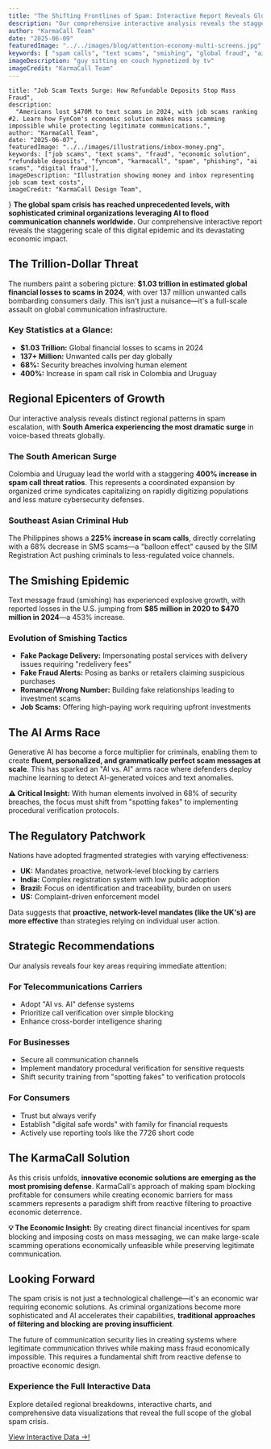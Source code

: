 ```yaml
---
title: "The Shifting Frontlines of Spam: Interactive Report Reveals Global Crisis"
description: "Our comprehensive interactive analysis reveals the staggering scale of global spam escalation. With over 137 million unwanted calls daily and $1.03 trillion in losses, discover the regional hotspots, AI-driven tactics, and strategic solutions in this data-rich report."
author: "KarmaCall Team"
date: "2025-06-09"
featuredImage: "../../images/blog/attention-economy-multi-screens.jpg"
keywords: [ "spam calls", "text scams", "smishing", "global fraud", "ai deepfakes", "interactive report", "data visualization", "regional analysis", "spam trends", "karmacall", "fyncom", "cybersecurity", "financial fraud"]
imageDescription: "guy sitting on couch hypnotized by tv"
imageCredit: "KarmaCall Team"
---
```


    title: "Job Scam Texts Surge: How Refundable Deposits Stop Mass Fraud",
    description:
      "Americans lost $470M to text scams in 2024, with job scams ranking #2. Learn how FynCom's economic solution makes mass scamming impossible while protecting legitimate communications.",
    author: "KarmaCall Team",
    date: "2025-06-07",
    featuredImage: "../../images/illustrations/inbox-money.png",
    keywords: ["job scams", "text scams", "fraud", "economic solution", "refundable deposits", "fyncom", "karmacall", "spam", "phishing", "ai scams", "digital fraud"],
    imageDescription: "Illustration showing money and inbox representing job scam text costs",
    imageCredit: "KarmaCall Design Team",
  }
<Wrapper seo={meta}>
**The global spam crisis has reached unprecedented levels, with sophisticated criminal organizations leveraging AI to flood communication channels worldwide.** Our comprehensive interactive report reveals the staggering scale of this digital epidemic and its devastating economic impact.

## The Trillion-Dollar Threat

The numbers paint a sobering picture: **$1.03 trillion in estimated global financial losses to scams in 2024**, with over 137 million unwanted calls bombarding consumers daily. This isn't just a nuisance—it's a full-scale assault on global communication infrastructure.

<div style={{
  background: "var(--color-background-alt, #f8fafc)",
  padding: "1.5rem",
  borderRadius: "8px",
  marginBottom: "1.5rem",
  border: "1px solid var(--border-color, #e2e8f0)",
}}>

### Key Statistics at a Glance:

- **$1.03 Trillion:** Global financial losses to scams in 2024
- **137+ Million:** Unwanted calls per day globally
- **68%:** Security breaches involving human element
- **400%:** Increase in spam call risk in Colombia and Uruguay

</div>

## Regional Epicenters of Growth

Our interactive analysis reveals distinct regional patterns in spam escalation, with **South America experiencing the most dramatic surge** in voice-based threats globally.

### The South American Surge

Colombia and Uruguay lead the world with a staggering **400% increase in spam call threat ratios**. This represents a coordinated expansion by organized crime syndicates capitalizing on rapidly digitizing populations and less mature cybersecurity defenses.

### Southeast Asian Criminal Hub

The Philippines shows a **225% increase in scam calls**, directly correlating with a 68% decrease in SMS scams—a "balloon effect" caused by the SIM Registration Act pushing criminals to less-regulated voice channels.

## The Smishing Epidemic

Text message fraud (smishing) has experienced explosive growth, with reported losses in the U.S. jumping from **$85 million in 2020 to $470 million in 2024**—a 453% increase.

### Evolution of Smishing Tactics

- **Fake Package Delivery:** Impersonating postal services with delivery issues requiring "redelivery fees"
- **Fake Fraud Alerts:** Posing as banks or retailers claiming suspicious purchases
- **Romance/Wrong Number:** Building fake relationships leading to investment scams
- **Job Scams:** Offering high-paying work requiring upfront investments

## The AI Arms Race

Generative AI has become a force multiplier for criminals, enabling them to create **fluent, personalized, and grammatically perfect scam messages at scale**. This has sparked an "AI vs. AI" arms race where defenders deploy machine learning to detect AI-generated voices and text anomalies.

<div style={{
  background: "var(--color-background-alt, #fef3c7)",
  padding: "1.5rem",
  borderRadius: "8px",
  marginBottom: "1.5rem",
  border: "1px solid var(--karmacall-gold, #f59e0b)",
}}>

**⚠️ Critical Insight:** With human elements involved in 68% of security breaches, the focus must shift from "spotting fakes" to implementing procedural verification protocols.

</div>

## The Regulatory Patchwork

Nations have adopted fragmented strategies with varying effectiveness:

- **UK:** Mandates proactive, network-level blocking by carriers
- **India:** Complex registration system with low public adoption
- **Brazil:** Focus on identification and traceability, burden on users
- **US:** Complaint-driven enforcement model

Data suggests that **proactive, network-level mandates (like the UK's) are more effective** than strategies relying on individual user action.

## Strategic Recommendations

Our analysis reveals four key areas requiring immediate attention:

### For Telecommunications Carriers

- Adopt "AI vs. AI" defense systems
- Prioritize call verification over simple blocking
- Enhance cross-border intelligence sharing

### For Businesses

- Secure all communication channels
- Implement mandatory procedural verification for sensitive requests
- Shift security training from "spotting fakes" to verification protocols

### For Consumers

- Trust but always verify
- Establish "digital safe words" with family for financial requests
- Actively use reporting tools like the 7726 short code

## The KarmaCall Solution

As this crisis unfolds, **innovative economic solutions are emerging as the most promising defense**. KarmaCall's approach of making spam blocking profitable for consumers while creating economic barriers for mass scammers represents a paradigm shift from reactive filtering to proactive economic deterrence.

<div style={{
  background: "var(--color-background-alt, #ecfdf5)",
  padding: "1.5rem",
  borderRadius: "8px",
  marginBottom: "1.5rem",
  border: "1px solid var(--karmacall-green, #10b981)",
}}>

**💡 The Economic Insight:** By creating direct financial incentives for spam blocking and imposing costs on mass messaging, we can make large-scale scamming operations economically unfeasible while preserving legitimate communication.

</div>

## Looking Forward

The spam crisis is not just a technological challenge—it's an economic war requiring economic solutions. As criminal organizations become more sophisticated and AI accelerates their capabilities, **traditional approaches of filtering and blocking are proving insufficient**.

The future of communication security lies in creating systems where legitimate communication thrives while making mass fraud economically impossible. This requires a fundamental shift from reactive defense to proactive economic design.

<div style={{
  background: "var(--color-background-alt, #f1f5f9)",
  padding: "2rem",
  borderRadius: "12px",
  marginTop: "2rem",
  border: "1px solid var(--border-color, #cbd5e1)",
  textAlign: "center",
}}>

### Experience the Full Interactive Data

Explore detailed regional breakdowns, interactive charts, and comprehensive data visualizations that reveal the full scope of the global spam crisis.

  [View Interactive Data →!](/interactive-data)

</div>

</Wrapper>
